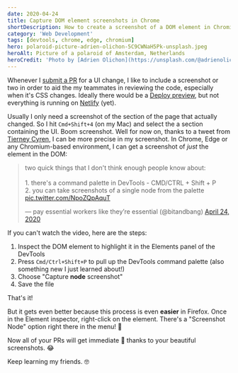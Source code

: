 ```yaml
---
date: 2020-04-24
title: Capture DOM element screenshots in Chrome
shortDescription: How to create a screenshot of a DOM element in Chromium-based DevTools
category: 'Web Development'
tags: [devtools, chrome, edge, chromium]
hero: polaroid-picture-adrien-olichon-5C9CWNaH5Pk-unsplash.jpeg
heroAlt: Picture of a polaroid of Amsterdam, Netherlands
heroCredit: 'Photo by [Adrien Olichon](https://unsplash.com/@adrienolichon)'
---
```


Whenever I [submit a PR](https://help.github.com/en/github/collaborating-with-issues-and-pull-requests/creating-a-pull-request) for a UI change, I like to include a screenshot or two in order to aid the my teammates in reviewing the code, especially when it's CSS changes. Ideally there would be a [Deploy preview](https://www.netlify.com/blog/2016/07/20/introducing-deploy-previews-in-netlify/), but not everything is running on [Netlify](https://www.netlify.com/) (yet).

Usually I only need a screenshot of the section of the page that actually changed. So I hit `Cmd+Shift+4` (on my Mac) and select the a section containing the UI. Boom screenshot. Well for now on, thanks to a tweet from [Tierney Cyren](https://twitter.com/bitandbang), I can be more precise in my screenshot. In Chrome, Edge or any Chromium-based environment, I can get a screenshot of _just_ the element in the DOM:

<blockquote class="twitter-tweet"><p lang="en" dir="ltr">two quick things that I don&#39;t think enough people know about:<br /><br />1. there&#39;s a command palette in DevTools - CMD/CTRL + Shift + P<br />2. you can take screenshots of a single node from the palette <a href="https://t.co/NpoZQpAquT">pic.twitter.com/NpoZQpAquT</a></p>&mdash; pay essential workers like they’re essential (@bitandbang) <a href="https://twitter.com/bitandbang/status/1253737729298436098?ref_src=twsrc%5Etfw">April 24, 2020</a></blockquote>

If you can't watch the video, here are the steps:

1. Inspect the DOM element to highlight it in the Elements panel of the DevTools
1. Press `Cmd/Ctrl+Shift+P` to pull up the DevTools command palette (also something new I just learned about!)
1. Choose "Capture **node** screenshot"
1. Save the file

That's it!

But it gets even better because this process is even **easier** in Firefox. Once in the Element inspector, right-click on the element. There's a "Screenshot Node" option right there in the menu! 🎉

Now all of your PRs will get immediate 🚢 thanks to your beautiful screenshots. 😂

Keep learning my friends. 🤓
